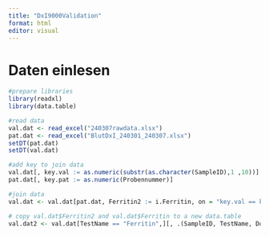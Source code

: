 ```yaml
---
title: "DxI9000Validation"
format: html
editor: visual
---
```


# Daten einlesen
```r
#prepare libraries
library(readxl)
library(data.table)

#read data
val.dat <- read_excel("240307rawdata.xlsx")
pat.dat <- read_excel("BlutDxI_240301_240307.xlsx")
setDT(pat.dat)
setDT(val.dat)

#add key to join data
val.dat[, key.val := as.numeric(substr(as.character(SampleID),1 ,10))]
pat.dat[, key.pat := as.numeric(Probennummer)]

#join data
val.dat <- val.dat[pat.dat, Ferritin2 := i.Ferritin, on = "key.val == key.pat"]

# copy val.dat$Ferritin2 and val.dat$Ferritin to a new data.table
val.dat2 <- val.dat[TestName == "Ferritin",][, .(SampleID, TestName, DoseResult, DoseUnit, Ferritin2)]

```